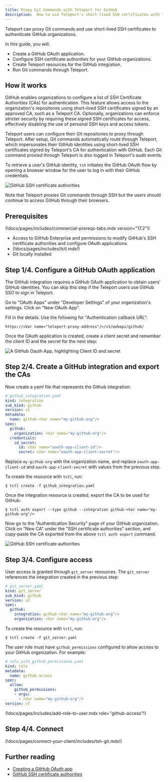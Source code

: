 ```yaml
---
title: Proxy Git Commands with Teleport for GitHub
description:  How to use Teleport's short-lived SSH certificates with the GitHub Certificate Authority.
---
```


Teleport can proxy Git commands and use short-lived SSH certificates to
authenticate GitHub organizations.

In this guide, you will:
- Create a GitHub OAuth application.
- Configure SSH certificate authorities for your GitHub organizations.
- Create Teleport resources for the GitHub integration.
- Run Git commands through Teleport.

## How it works

GitHub enables organizations to configure a list of SSH Certificate Authorities
(CAs) for authentication. This feature allows access to the organization's
repositories using short-lived SSH certificates signed by an approved CA, such
as a Teleport CA. Optionally, organizations can enforce stricter security by
requiring these signed SSH certificates for access, effectively disabling the
use of personal SSH keys and access tokens.

Teleport users can configure their Git repositories to proxy through Teleport.
After setup, Git commands automatically route through Teleport, which
impersonates their GitHub identities using short-lived SSH certificates signed
by Teleport's CA for authentication with GitHub. Each Git command proxied
through Teleport is also logged in Teleport's audit events.

To retrieve a user's GitHub identity, `tsh` initiates the GitHub OAuth flow by
opening a browser window for the user to log in with their GitHub credentials.

![GitHub SSH certificate authorities](../../../../img/management/how-it-works-github-proxy.svg)

Note that Teleport proxies Git commands through SSH but the users should
continue to access GitHub through their browsers.

## Prerequisites

(!docs/pages/includes/commercial-prereqs-tabs.mdx version="17.2"!)
- Access to GitHub Enterprise and permissions to modify GitHub's SSH certificate
  authorities and configure OAuth applications.
- (!docs/pages/includes/tctl.mdx!)
- Git locally installed

## Step 1/4. Configure a GitHub OAuth application

The GitHub integration requires a GitHub OAuth application to obtain users'
GitHub identities. You can skip this step if the Teleport users use GitHub SSO
to sign in Teleport.

Go to "OAuth Apps" under "Developer Settings" of your organization's settings.
Click on "New OAuth App".

Fill in the details. Use the following for "Authentication callback URL":
```
https://<Var name="teleport-proxy-address"/>/v1/webapi/github/
```

Once the OAuth application is created, create a client secret and remember the
client ID and the secret for the next step:

![A GitHub Oauth App, highlighting Client ID and secret](../../../../img/sso/github-app-vars.png)

## Step 2/4. Create a GitHub integration and export the CAs

Now create a yaml file that represents the Github integration:
```yaml
# github_integration.yaml
kind: integration
sub_kind: github
version: v1
metadata:
  name: github-<Var name="my-github-org"/>
spec:
  github:
    organization: <Var name="my-github-org"/>
  credentials:
    id_secret:
      id: <Var name="oauth-app-client-id"/>
      secret: <Var name="oauth-app-client-secret"/>
```
Replace `my-github-org` with the organization name, and replace
`oauth-app-client-id` and `oauth-app-client-secret` with values from the
previous step.

To create the resource with `tctl`, run:
```code
$ tctl create -f github_integration.yaml
```

Once the integration resource is created, export the CA to be used for GitHub:
```code
$ tctl auth export --type github --integration github-<Var name="my-github-org"/>
```

Now go to the "Authentication Security" page of your GitHub organization. Click
on "New CA" under the "SSH certificate authorities" section, and copy-paste the CA
exported from the above `tctl auth export` command.

![GitHub SSH certificate authorities](../../../../img/management/github-new-ca@2x.png)

## Step 3/4. Configure access

User access is granted through `git_server` resources. The `git_server`
references the integration created in the previous step:
```yaml
# git_server.yaml
kind: git_server
sub_kind: github
version: v2
spec:
  github:
    integration: github-<Var name="my-github-org"/>
    organization: <Var name="my-github-org"/>
```

To create the resource with `tctl`, run:
```code
$ tctl create -f git_server.yaml
```

The user role must have `github_permissions` configured to allow access to your
GitHub organization. For example:
```yaml
# role_with_github_permissions.yaml
kind: role
metadata:
  name: github-access
spec:
  allow:
    github_permissions:
    - orgs:
      - <Var name="my-github-org"/>
version: v7
```

(!docs/pages/includes/add-role-to-user.mdx role="github-access"!)

## Step 4/4. Connect

(!docs/pages/connect-your-client/includes/tsh-git.mdx!)

## Further reading
- [Creating a GitHub OAuth app](https://docs.github.com/en/apps/oauth-apps/building-oauth-apps/creating-an-oauth-app)
- [GitHub SSH certificate authorities](https://docs.github.com/en/enterprise-cloud@latest/organizations/managing-git-access-to-your-organizations-repositories/about-ssh-certificate-authorities)
